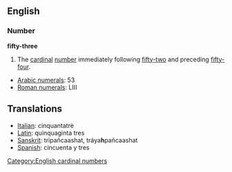 == English ==
=== Number ===
'''fifty-three'''

#The [[cardinal]] [[number]] immediately following [[fifty-two]] and preceding [[fifty-four]].

*[[w:Arabic Numerals|Arabic numerals]]: 53
*[[w:Roman numerals|Roman numerals]]: LIII
 
==Translations==
*[[Italian]]: cinquantatrè
*[[Latin]]: quinquaginta tres
*[[Sanskrit]]: tripañcaashat, tráya'''h'''pañcaashat
*[[Spanish]]: cincuenta y tres

[[Category:English cardinal numbers]]